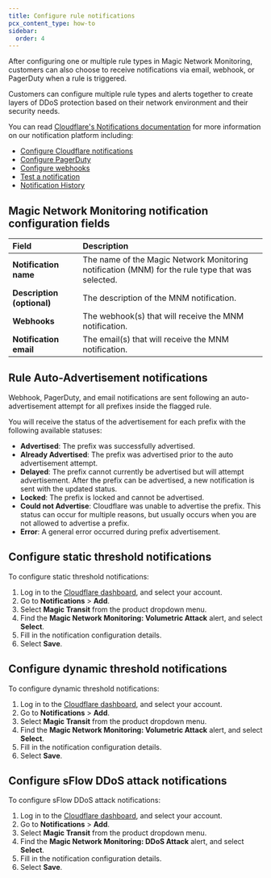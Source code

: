 ```yaml
---
title: Configure rule notifications
pcx_content_type: how-to
sidebar:
  order: 4
---
```


After configuring one or multiple rule types in Magic Network Monitoring, customers can also choose to receive notifications via email, webhook, or PagerDuty when a rule is triggered.

Customers can configure multiple rule types and alerts together to create layers of DDoS protection based on their network environment and their security needs.

You can read [Cloudflare's Notifications documentation](/notifications/) for more information on our notification platform including:

- [Configure Cloudflare notifications](/notifications/get-started/)
- [Configure PagerDuty](/notifications/get-started/configure-pagerduty/)
- [Configure webhooks](/notifications/get-started/configure-webhooks/)
- [Test a notification](/notifications/get-started/#test-a-notification)
- [Notification History](/notifications/notification-history/)

## Magic Network Monitoring notification configuration fields

| Field | Description |
| :---- | :---- |
| **Notification name** | The name of the Magic Network Monitoring notification (MNM) for the rule type that was selected. |
| **Description (optional)** | The description of the MNM notification. |
| **Webhooks** | The webhook(s) that will receive the MNM notification. |
| **Notification email** | The email(s) that will receive the MNM notification. |

## Rule Auto-Advertisement notifications

Webhook, PagerDuty, and email notifications are sent following an auto-advertisement attempt for all prefixes inside the flagged rule.

You will receive the status of the advertisement for each prefix with the following available statuses:

- **Advertised**: The prefix was successfully advertised.
- **Already Advertised**: The prefix was advertised prior to the auto advertisement attempt.
- **Delayed**: The prefix cannot currently be advertised but will attempt advertisement. After the prefix can be advertised, a new notification is sent with the updated status.
- **Locked**: The prefix is locked and cannot be advertised.
- **Could not Advertise**: Cloudflare was unable to advertise the prefix. This status can occur for multiple reasons, but usually occurs when you are not allowed to advertise a prefix.
- **Error**: A general error occurred during prefix advertisement.

## Configure static threshold notifications

To configure static threshold notifications:

1. Log in to the [Cloudflare dashboard](https://dash.cloudflare.com/login), and select your account.
2. Go to **Notifications** > **Add**.
3. Select **Magic Transit** from the product dropdown menu.
4. Find the **Magic Network Monitoring: Volumetric Attack** alert, and select **Select**.
5. Fill in the notification configuration details.
6. Select **Save**.

## Configure dynamic threshold notifications

To configure dynamic threshold notifications:

1. Log in to the [Cloudflare dashboard](https://dash.cloudflare.com/login), and select your account.
2. Go to **Notifications** > **Add**.
3. Select **Magic Transit** from the product dropdown menu.
4. Find the **Magic Network Monitoring: Volumetric Attack** alert, and select **Select**.
5. Fill in the notification configuration details.
6. Select **Save**.

## Configure sFlow DDoS attack notifications

To configure sFlow DDoS attack notifications:

1. Log in to the [Cloudflare dashboard](https://dash.cloudflare.com/login), and select your account.
2. Go to **Notifications** > **Add**.
3. Select **Magic Transit** from the product dropdown menu.
4. Find the **Magic Network Monitoring: DDoS Attack** alert, and select **Select**.
5. Fill in the notification configuration details.
6. Select **Save**.